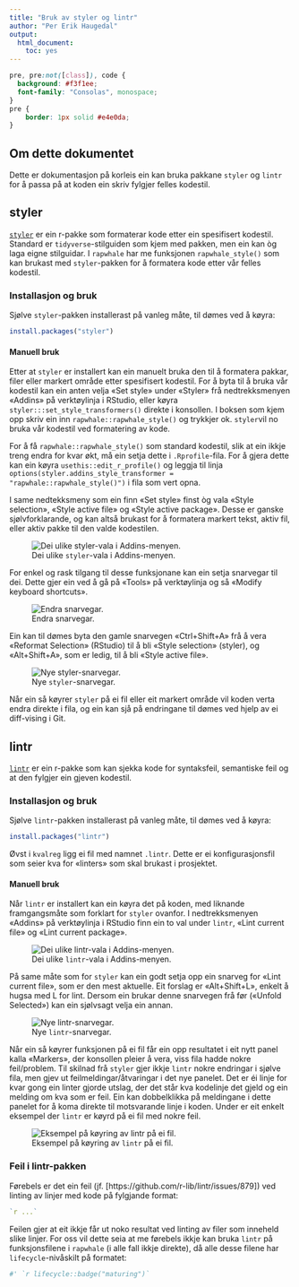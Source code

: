 ```yaml
---
title: "Bruk av styler og lintr"
author: "Per Erik Haugedal"
output:
  html_document:
    toc: yes
---
```


```css
pre, pre:not([class]), code {
  background: #f3f1ee;
  font-family: "Consolas", monospace;
}
pre {
    border: 1px solid #e4e0da;
}
```


## Om dette dokumentet

Dette er dokumentasjon på korleis ein kan bruka pakkane `styler` og `lintr`
for å passa på at koden ein skriv fylgjer felles kodestil.


## styler

[`styler`](https://github.com/r-lib/styler) er ein r-pakke som formaterar kode
etter ein spesifisert kodestil.
Standard er `tidyverse`-stilguiden som kjem med pakken,
men ein kan òg laga eigne stilguidar.
I `rapwhale` har me funksjonen `rapwhale_style()` som kan brukast med
`styler`-pakken for å formatera kode etter vår felles kodestil.

### Installasjon og bruk

Sjølve `styler`-pakken installerast på vanleg måte,
til dømes ved å køyra:

```r
install.packages("styler")
```

#### Manuell bruk

Etter at `styler` er installert kan ein manuelt bruka den til å formatera
pakkar, filer eller markert område etter spesifisert kodestil.
For å byta til å bruka vår kodestil kan ein anten velja «Set style»
under «Styler» frå nedtrekksmenyen «Addins» på verktøylinja i RStudio,
eller køyra `styler:::set_style_transformers()` direkte i konsollen.
I boksen som kjem opp skriv ein inn `rapwhale::rapwhale_style()`
og trykkjer ok.
`styler`vil no bruka vår kodestil ved formatering av kode.

For å få `rapwhale::rapwhale_style()` som standard kodestil,
slik at ein ikkje treng endra for kvar økt,
må ein setja dette i `.Rprofile`-fila.
For å gjera dette kan ein køyra `usethis::edit_r_profile()`
og leggja til linja
`options(styler.addins_style_transformer = "rapwhale::rapwhale_style()")`
i fila som vert opna.

I same nedtekksmeny som ein finn «Set style» finst òg vala «Style selection»,
«Style active file» og «Style active package».
Desse er ganske sjølvforklarande,
og kan altså brukast for å formatera markert tekst,
aktiv fil, eller aktiv pakke til den valde kodestilen.

![Dei ulike `styler`-vala i Addins-menyen.](screenshots/styler-meny.png)

For enkel og rask tilgang til desse funksjonane kan ein setja snarvegar
til dei.
Dette gjer ein ved å gå på «Tools» på verktøylinja og så
«Modify keyboard shortcuts».

![Endra snarvegar.](screenshots/snarvegar-meny.png)

Ein kan til dømes byta den gamle snarvegen «Ctrl+Shift+A» frå å vera
«Reformat Selection» (RStudio) til å bli «Style selection» (styler),
og «Alt+Shift+A», som er ledig, til å bli «Style active file».

![Nye `styler`-snarvegar.](screenshots/styler-nye-snarvegar.png)

Når ein så køyrer `styler` på ei fil eller eit markert område vil koden
verta endra direkte i fila,
og ein kan sjå på endringane til dømes ved hjelp av ei diff-vising i Git.

## lintr

[`lintr`](https://github.com/r-lib/lintr) er ein r-pakke som kan sjekka kode
for syntaksfeil, semantiske feil og at den fylgjer ein gjeven kodestil.

### Installasjon og bruk

Sjølve `lintr`-pakken installerast på vanleg måte,
til dømes ved å køyra:

```r
install.packages("lintr")
```

Øvst i `kvalreg` ligg ei fil med namnet `.lintr`.
Dette er ei konfigurasjonsfil som seier kva for «linters» som skal brukast
i prosjektet.

#### Manuell bruk

Når `lintr` er installert kan ein køyra det på koden,
med liknande framgangsmåte som forklart for `styler` ovanfor.
I nedtrekksmenyen «Addins» på verktøylinja i RStudio finn ein to val under
`lintr`, «Lint current file» og «Lint current package».

![Dei ulike `lintr`-vala i Addins-menyen.](screenshots/lintr-meny.png)

På same måte som for `styler` kan ein godt setja opp ein snarveg for
«Lint current file», som er den mest aktuelle.
Eit forslag er «Alt+Shift+L», enkelt å hugsa med L for lint.
Dersom ein brukar denne snarvegen frå før («Unfold Selected»)
kan ein sjølvsagt velja ein annan.

![Nye `lintr`-snarvegar.](screenshots/lintr-nye-snarvegar.png)

Når ein så køyrer funksjonen på ei fil får ein opp resultatet i eit nytt panel
kalla «Markers», der konsollen pleier å vera,
viss fila hadde nokre feil/problem.
Til skilnad frå `styler` gjer ikkje `lintr` nokre endringar i sjølve fila,
men gjev ut feilmeldingar/åtvaringar i det nye panelet.
Det er éi linje for kvar gong ein linter gjorde utslag,
der det står kva kodelinje det gjeld og ein melding om kva som er feil.
Ein kan dobbelklikka på meldingane i dette panelet for å koma direkte til
motsvarande linje i koden.
Under er eit enkelt eksempel der `lintr` er køyrd på ei fil med nokre feil.

![Eksempel på køyring av `lintr` på ei fil.](screenshots/lintr-eksempel.png)

### Feil i lintr-pakken

Førebels er det ein feil
(jf. [https://github.com/r-lib/lintr/issues/879])
ved linting av linjer med kode på fylgjande format:

```r
`r ...`
```

Feilen gjer at eit ikkje får ut noko resultat ved linting av filer
som inneheld slike linjer.
For oss vil dette seia at me førebels ikkje kan bruka `lintr` på
funksjonsfilene i `rapwhale` (i alle fall ikkje direkte),
då alle desse filene har `lifecycle`-nivåskilt på formatet:

```r
#' `r lifecycle::badge("maturing")`
```
